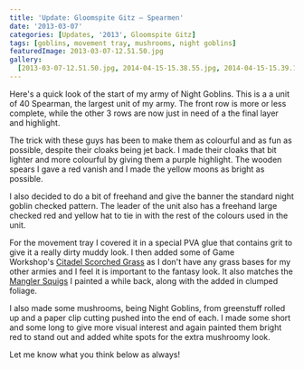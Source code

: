 ```yaml
---
title: 'Update: Gloomspite Gitz – Spearmen'
date: '2013-03-07'
categories: [Updates, '2013', Gloomspite Gitz]
tags: [goblins, movement tray, mushrooms, night goblins]
featuredImage: 2013-03-07-12.51.50.jpg
gallery:
  [2013-03-07-12.51.50.jpg, 2014-04-15-15.38.55.jpg, 2014-04-15-15.39.19.jpg]
---
```


Here's a quick look of the start of my army of Night Goblins. This is a a unit of 40 Spearman, the largest unit of my army. The front row is more or less complete, while the other 3 rows are now just in need of a the final layer and highlight.

The trick with these guys has been to make them as colourful and as fun as possible, despite their cloaks being jet back. I made their cloaks that bit lighter and more colourful by giving them a purple highlight. The wooden spears I gave a red vanish and I made the yellow moons as bright as possible.

I also decided to do a bit of freehand and give the banner the standard night goblin checked pattern. The leader of the unit also has a freehand large checked red and yellow hat to tie in with the rest of the colours used in the unit.

For the movement tray I covered it in a special PVA glue that contains grit to give it a really dirty muddy look. I then added some of Game Workshop's [Citadel Scorched Grass](http://www.games-workshop.com/en-AU/Citadel-Scorched-Grass) as I don't have any grass bases for my other armies and I feel it is important to the fantasy look. It also matches the [Mangler Squigs](http://www.minitothemax.com/showcase-mangler-squigs-botb-painting-competition-winner/) I painted a while back, along with the added in clumped foliage.

I also made some mushrooms, being Night Goblins, from greenstuff rolled up and a paper clip cutting pushed into the end of each. I made some short and some long to give more visual interest and again painted them bright red to stand out and added white spots for the extra mushroomy look.

Let me know what you think below as always!
